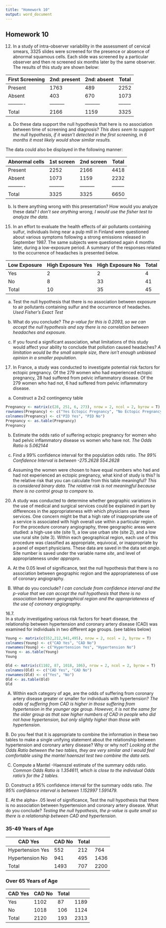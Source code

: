---
title: "Homework 10"
output: word_document
---
## Homework 10

12.	In a study of intra-observer variability in the assessment of cervical smears, 3325 slides were screened for the presence or absence of abnormal squamous cells. Each slide was screened by a particular observer and then re screened six months later by the same observer. The results of this study are shown below:

First Screening	| 2nd: present	| 2nd: absent	| Total
----------|---------|---------|--------
Present |	1763 |	489 |	2252
Absent |	403 |	670 |	1073
----------|---------|---------|--------
Total	 | 2166 |	1159 |	3325

a.	Do these data support the null hypothesis that here is no association between time of screening and diagnosis?
*This does seem to support the null hypothesis, if it wasn't detected in the first screening, in 6 months it most likely would show similar results.*

The data could also be displayed in the following manner:

Abnormal cells |	1st screen |	2nd screen |	Total
----------|---------|---------|--------
            Present	 | 2252	 | 2166 |	4418
              Absent |	1073 |	1159 |	2232
----------|---------|---------|--------
                Total |	3325 |	3325 |	6650

b.	Is there anything wrong with this presentation? How would you analyze these data?
*I don't see anything wrong, I would use the fisher test to analyze the data.*

15. In an effort to evaluate the health effects of air pollutants containing sulfur, individuals living near a pulp mill in Finland were questioned about various symptoms following a strong emissions released in September 1987.  The same subjects were questioned again 4 months later, during a low-exposure period. A summary of the responses related to the occurrence of headaches is presented below. 


Low Exposure| High Exposure Yes| High Exposure No |	Total
----------|---------|---------|--------
Yes	| 2	| 2	| 4
No	| 8	| 33	| 41
Total	| 10	| 35	| 45


a.  Test the null hypothesis that there is no association between exposure to air pollutants containing sulfur and the occurrence of headaches.
*Used Fisher's Exact Test*

b. What do you conclude? 
*The p-value for this is 0.2093, so we can accept the null hypothesis and say there is no correlation between headaches and exposure.*

c.  If you found a significant association, what limitations of this study would affect your ability to conclude that pollution caused headaches? 
*A limitation would be the small sample size, there isn't enough unbiased opinion in a smaller population.*

17. In France, a study was conducted to investigate potential risk factors for ectopic pregnancy. Of the 279 women who had experienced ectopic pregnancy, 28 had suffered from pelvic inflammatory disease.  Of the 279 women who had not, 6 had suffered from pelvic inflammatory disease. 

a. Construct a 2x2 contingency table
```{r}
Pregnancy <- matrix(c(28, 251, 6, 273), nrow = 2, ncol = 2, byrow = T)
rownames(Pregnancy) <- c("Yes Ectopic Pregnancy", "No Ectopic Pregnancy")
colnames(Pregnancy) <- c("PID Yes", "PID No")
Pregnancy <- as.table(Pregnancy)
Pregnancy

```

b. Estimate the odds ratio of suffering ectopic pregnancy for women who had pelvic inflammatory disease vs women who have not. 
*The Odds Ratio is 5.062144*

c. Find a 99% confidence interval for the population odds ratio. 
*The 99% Confidence Interval is between -275.2628  554.2628*

d. Assuming the women were chosen to have equal numbers who had and had not experienced an ectopic pregnancy, what kind of study is this?  Is the relative risk that you can calculate from this table meaningful? 
*This is considered binary data. The relative risk is not meaningful because there is no control group to compare to.*

20. A study was conducted to determine whether geographic variations in the use of medical and surgical services could be explained in part by differences in the appropriateness with which physicians use these services. One concern might be that a high rate of inappropriate use of a service is associated with high overall use within a particular region. For the procedure coronary angiography, three geographic areas were studied: a high-use site (site 1),  a low use urban site (site 2), and a low use rural site (site 3).  Within each geographical region, each use of this procedure was classified as appropriate, equivocal, or inappropriate by a panel of expert physicians. These data are saved in the data set *angio*. Site number is saved under the variable name *site*, and level of appropriateness under *appropro*. 

A.	At the 0.05 level of significance, test the null hypothesis that there is no association between geographic region and the appropriateness of use of coronary angiography.

B.	What do you conclude?
*I can conclude from confidence interval and the p-value that we can accept the null hypothesis that there is no association between geographical region and the appropriateness of the use of coronary angiography.*

16.7.  
In a study investigating various risk factors for heart disease, the relationship between hypertension and coronary artery disease (CAD) was examined for individuals in two different age groups. (see tables below)
```{r}
Young <- matrix(c(552,212,941,495), nrow = 2, ncol = 2, byrow = T)
colnames(Young) <- c("CAD Yes", "CAD No")
rownames(Young) <- c("Hypertension Yes", "Hypertension No")
Young <- as.table(Young)
Young
```
```{r}
Old <- matrix(c(1102, 87, 1018, 106), nrow = 2, ncol = 2, byrow = T)
colnames(Old) <- c("CAD Yes", "CAD No")
rownames(Old) <- c("Yes", "No")
Old <- as.table(Old)
Old
```

A.  Within each category of age, are the odds of suffering from coronary artery disease greater or smaller for individuals with hypertension?
*The odds of suffering from CAD is higher in those suffering from hypertension in the younger age group. However, it is not the same for the older group as that saw higher numbers of CAD in people who did not have hypertension, but only slightly higher than those with hypertension.*

B. Do you feel that it is appropriate to combine the information in these two tables to make a single unifying statement about the relationship between hypertension and coronary artery disease? Why or why not?
*Looking at the Odds Ratio between the two tables, they are very similar and I would feel comfortable using the mantel haenszel test two combine the data sets.*

C.  Compute a Mantel -Haenszel estimate of the summary odds ratio.
*Common Odds Ratio is 1.354611, which is close to the individual Odds ratio's for the 2 tables.*

D. Construct a 95% confidence interval for the summary odds ratio.
*The 95% confidence interval is between 1.152997 1.591479.*

E. At the alpha= .05 level of significance, Test the null hypothesis that there is no association between hypertension and coronary artery disease. What do you conclude? 
*Testing the null hypothesis, the p-value is quite small so there is a relationship between CAD and hypertension.*

### 35-49 Years of Age
|CAD	Yes	| CAD No	|Total
---|------|------|------
Hypertension Yes	| 552	| 212	| 764
Hypertension No	| 941	| 495	| 1436
Total	| 1493	| 707	| 2200

### Over 65 Years of Age
|CAD	Yes	| CAD No	|Total
---|------|------|------
Yes	| 1102	| 87	| 1189
No	| 1018	| 106	| 1124
Total	| 2120	| 193	| 2313



